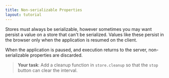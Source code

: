 ```yaml
---
title: Non-serializable Properties
layout: tutorial
---
```


Stores must always be serializable, however sometimes you may want persist a value on a store that can't be serialized. Values like these persist in the browser only when the application is resumed on the client. 

When the application is paused, and execution returns to the server, non-serializable properties are discarded.

> **Your task**: Add a cleanup function in `store.cleanup` so that the `stop` button can clear the interval.
